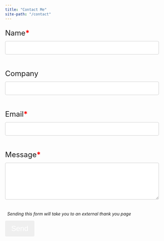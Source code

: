 ```yaml
---
title: "Contact Me"
site-path: "/contact"
---
```


<style>
  input[type="text"], select, textarea {
    width: 100%;
    padding: 12px;
    border: 1px solid #ccc;
    border-radius: 4px;
    box-sizing: border-box;
    margin-top: -12px;
    margin-bottom: 24px;
    resize: vertical;
    font-size: 16px;
  }
  input[type="email"], select, textarea {
    width: 100%;
    padding: 12px;
    border: 1px solid #ccc;
    border-radius: 4px;
    box-sizing: border-box;
    margin-top: -12px;
    margin-bottom: 24px;
    resize: vertical;
    font-size: 16px;
  }

  button[type="submit"] {
    color: white;
    padding: 12px 20px;
    border: none;
    border-radius: 4px;
    font-size: 24px;
    text-align: center;
  }
</style>

<form action="https://getform.io/f/48d79c83-3c81-4b2c-9e3f-866352164fa5" method="POST">
  <p style="font-size: 24px;">Name<b style="color: red;">*</b></p>
  <input type="text" name="name" required/>
  <p style="font-size: 24px;">Company</p>
  <input type="text" name="company">
  <p style="font-size: 24px;">Email<b style="color: red;">*</b></p>
  <input type="email" name="email" size="50" required/>
  <p style="font-size: 24px;">Message<b style="color: red;">*</b></p>
  <textarea type="text" name="message" rows="5" cols="50" required></textarea>
  <br>
  <p><em>&ensp;Sending this form will take you to an external thank you page</em></p>
  <button type="submit">Send</button>
</form>
